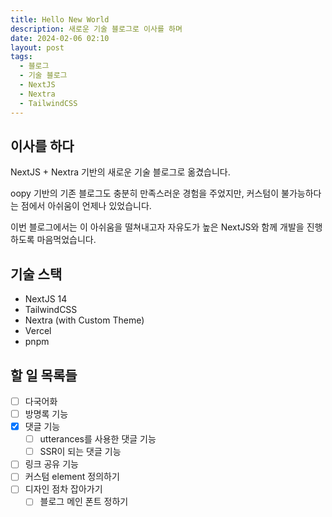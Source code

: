 ```yaml
---
title: Hello New World
description: 새로운 기술 블로그로 이사를 하며
date: 2024-02-06 02:10
layout: post
tags:
  - 블로그
  - 기술 블로그
  - NextJS
  - Nextra
  - TailwindCSS
---
```


## 이사를 하다

NextJS + Nextra 기반의 새로운 기술 블로그로 옮겼습니다.

oopy 기반의 기존 블로그도 충분히 만족스러운 경험을 주었지만, 커스텀이 불가능하다는 점에서 아쉬움이 언제나 있었습니다.

이번 블로그에서는 이 아쉬움을 떨쳐내고자 자유도가 높은 NextJS와 함께 개발을 진행하도록 마음먹었습니다.

## 기술 스택

- NextJS 14
- TailwindCSS
- Nextra (with Custom Theme)
- Vercel
- pnpm

## 할 일 목록들

- [ ] 다국어화
- [ ] 방명록 기능
- [x] 댓글 기능
  - [ ] utterances를 사용한 댓글 기능
  - [ ] SSR이 되는 댓글 기능
- [ ] 링크 공유 기능
- [ ] 커스텀 element 정의하기
- [ ] 디자인 점차 잡아가기
  - [ ] 블로그 메인 폰트 정하기
